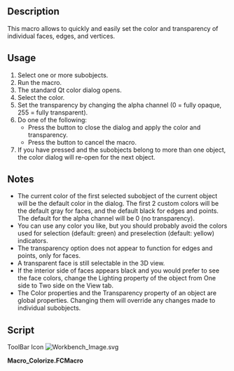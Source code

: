 <languages/>
{{Macro
|Name=Macro Colorize
|Icon=Workbench_Image.svg
|Description=Quickly and easily set the color and transparency of individual faces, edges, and vertices.
|Author=TheMarkster
|Version=1.03
|Date=2023-10-07
|FCVersion=Python3 builds
|Download=[https://wiki.freecadweb.org/images/d/de/Workbench_Image.svg ToolBar Icon]
}}

==Description==

This macro allows to quickly and easily set the color and transparency of individual faces, edges, and vertices.

==Usage==

# Select one or more subobjects.
# Run the macro.
# The standard Qt color dialog opens.
# Select the color.
# Set the transparency by changing the alpha channel (0 = fully opaque, 255 = fully transparent).
# Do one of the following:
#* Press the {{Button|OK}} button to close the dialog and apply the color and transparency.
#* Press the {{Button|Cancel}} button to cancel the macro.
# If you have pressed {{Button|OK}} and the subobjects belong to more than one object, the color dialog will re-open for the next object.

==Notes==

* The current color of the first selected subobject of the current object will be the default color in the dialog. The first 2 custom colors will be the default gray for faces, and the default black for edges and points. The default for the alpha channel will be 0 (no transparency).
* You can use any color you like, but you should probably avoid the colors used for selection (default: green) and preselection (default: yellow) indicators.
* The transparency option does not appear to function for edges and points, only for faces.
* A transparent face is still selectable in the 3D view.
* If the interior side of faces appears black and you would prefer to see the face colors, change the Lighting property of the object from One side to Two side on the View tab.
* The Color properties and the Transparency property of an object are global properties. Changing them will override any changes made to individual subobjects.

==Script== 

ToolBar Icon [[Image:Workbench_Image.svg]]

'''Macro_Colorize.FCMacro'''

{{MacroCode|code=

# -*- coding: utf-8 -*-
#Colorize macro, 2021, by <TheMarkster> LGPL2.1 or later
#Usage: Select subobjects, run macro
#A color picker dialog will appear
#Select the color for the selected subobjects.
#The alpha channel corresponds to the transparency
# 0 = no transparency, 255 = full transparency
# first 2 custom colors are the default gray and black
# used for faces and edges/points
__icon__ = "https://wiki.freecad.org/images/d/de/Workbench_Image.svg"
__version__ = "1.03"
from PySide import QtGui,QtCore
import warnings
warnings.filterwarnings("ignore", category=DeprecationWarning)

class ColorDlg (QtGui.QColorDialog):
    def __init__(self,title,flags):
        QtGui.QColorDialog.__init__(self)
        self.title = title
        self.flags = flags

    def getClr(self, currentColor):
        current = QtGui.QColor(currentColor[0]*255,currentColor[1]*255,currentColor[2]*255,currentColor[3]*255)
        self.setCustomColor(0,QtGui.QColor.fromRgb(204,204,204,0)) # gray, default face color
        self.setCustomColor(2,QtGui.QColor.fromRgb(0,0,0,0)) #black, default line and point color
        clr = self.getColor(current,None,self.title, self.flags)
        return clr

def getIdx(sen):
    '''get subelement index from sub element name, e.g. from "Face6"  we get 5'''
    if 'Face' in sen or 'Edge' in sen or 'Wire' in sen:
        val = int(sen[4:])
    elif 'Vertex' in sen:
        val = int(sen[6:])
    return val-1

def buildDefaultColorArray(color, count):
    clr = (color[0],color[1],color[2],0.0)
    return[clr] * count

def getCurrentColor(obj,subName):
    idx = getIdx(subName)
    if "Face" in subName:
        ary = obj.ViewObject.DiffuseColor
    elif "Edge" in subName:
        ary = obj.ViewObject.LineColorArray
    elif "Vertex" in subName:
        ary = obj.ViewObject.PointColorArray
    if len(ary) >= idx:
        return ary[idx]
    else:
        return ary[0]


def setColors():
    selx = Gui.Selection.getSelectionEx()
    for sel in selx:
        if sel.HasSubObjects:
            defaultColor = QtCore.Qt.gray if "Face" in sel.SubElementNames[0] else QtCore.Qt.black
            currentColor = getCurrentColor(sel.Object,sel.SubElementNames[0])
            subs = sel.SubElementNames
            faces = [name for name in subs if "Face" in name]
            edges = [name for name in subs if "Edge" in name]
            vertices = [name for name in subs if "Vertex" in name]
            objname = sel.Object.Name
            if sel.Object.Name != sel.Object.Label:
                objname += " ("+sel.Object.Label+")"
            dlg = ColorDlg('Colorize v'+__version__+' object: '+objname,QtGui.QColorDialog.ShowAlphaChannel.__or__(QtGui.QColorDialog.DontUseNativeDialog))
            col = dlg.getClr(currentColor)
            if not col.isValid(): #user canceled
                return
            col = col.getRgbF()

            if faces:
                dc = sel.Object.ViewObject.DiffuseColor
                if len(dc) == 1:
                    dc = buildDefaultColorArray(dc[0], len(sel.Object.Shape.Faces))
                indices = [getIdx(name) for name in faces]
                for idx in indices:
                    dc[idx] = col
                sel.Object.ViewObject.DiffuseColor = dc
            if edges:
                lca = sel.Object.ViewObject.LineColorArray
                if len(lca) == 1:
                    lca = buildDefaultColorArray(lca[0], len(sel.Object.Shape.Edges))
                indices = [getIdx(name) for name in edges]
                for idx in indices:
                    lca[idx] = col
                sel.Object.ViewObject.LineColorArray = lca

            if vertices:
                pca = sel.Object.ViewObject.PointColorArray
                if len(pca) == 1:
                    pca = buildDefaultColorArray(pca[0], len(sel.Object.Shape.Vertexes))
                indices = [getIdx(name) for name in vertices]
                for idx in indices:
                    pca[idx] = col
                sel.Object.ViewObject.PointColorArray = pca

        else:
            FreeCAD.Console.PrintError("No subobjects selected\n")

setColors()
}}
{{clear}}